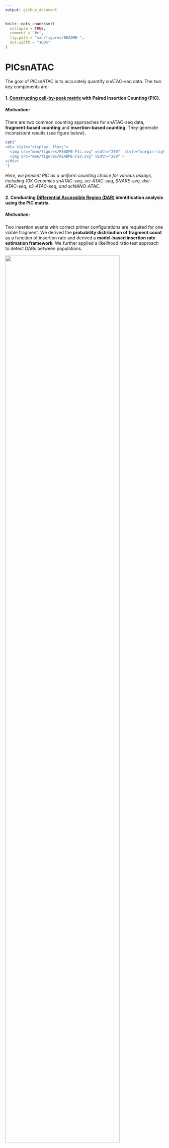```yaml
---
output: github_document
---
```


<!-- README.md is generated from README.Rmd. Please edit that file -->

```r
knitr::opts_chunk$set(
  collapse = TRUE,
  comment = "#>",
  fig.path = "man/figures/README-",
  out.width = "100%"
)
```

# PICsnATAC

<!-- badges: start -->

<!-- badges: end -->

The goal of PICsnATAC is to accurately quantify snATAC-seq data. The two key components are: 

#### 1. <span style="text-decoration:underline">Constructing cell-by-peak matrix</span> with Paired Insertion Counting (PIC). 

##### **Motivation**:

There are two common counting approaches for snATAC-seq data, **fragment-based counting** and **insertion-based counting**. They generate inconsistent results (see figure below).

```r
cat('
<div style="display: flex;">
  <img src="man/figures/README-F1c.svg" width="280"  style="margin-right: 10px;">
  <img src="man/figures/README-F1d.svg" width="280" >
</div>
')
```


_Here, we present PIC as a uniform counting choice for various assays, including 10X Genomics snATAC-seq, sci-ATAC-seq, SNARE-seq, dsc-ATAC-seq, s3-ATAC-seq, and scNANO-ATAC._

#### 2. Conducting <span style="text-decoration:underline">Differential Accessible Region (DAR)</span> identification analysis using the PIC matrix. 

##### **Motivation**: 

Two insertion events with correct primer configurations are required for one viable fragment. We derived the **probability distribution of fragment count** as a function of insertion rate and derived a **model-based insertion rate estimation framework**. We further applied a likelihood ratio test approach to detect DARs between populations. 

![ ](man/figures/README-F1a.png){width=85%}

_Building upon our model-based insertion rate estimation framework, this analysis provides a more sensitive test of DAR between cell groups (cell types)._ 

## Dependencies

Please install the dependent libraries by running the following codes
```r
install.packages('data.table') ## (please make sure it is newer than 1.8)
if (!require("BiocManager", quietly = TRUE))
    install.packages("BiocManager")
BiocManager::install(c('IRanges', 'GenomicRanges','Rsamtools', 'GenomeInfoDb'))
```


## Installation

You can install the most up-to-date version of PICsnATAC from 
[GitHub](https://github.com/Zhen-Miao/PICsnATAC) with:

```r
# install.packages("devtools")
devtools::install_github("Zhen-Miao/PICsnATAC")
```
PIC-snATAC is a light-weight package. Installation typically takes <5 min.

## Example

This is a basic example which shows you how to construct PIC-based cell by peak matrix:

```r
library(PICsnATAC)

pic_matrix <- PIC_counting(cells, fragment_tsv_gz_file_location, peak_sets)
```

## Vignettes

The vignettes can be found at our `pkgdown` page:

[https://zhen-miao.github.io/PICsnATAC/](https://zhen-miao.github.io/PICsnATAC/)


## Interactive Notebooks
_Here, we provided two Google Colab notebooks for users to run the codes on cloud (processed example data and link provided). However, as snATAC-seq data are typically large and computer intensive, it is recommended to run it using computing cluster for large datasets_

Notebook 1: [Run PIC counting on PBMC data.](https://github.com/Zhen-Miao/PICsnATAC/blob/main/vignettes/Run_PIC_counting_on_pbmc_3k_data.ipynb)

Notebook 2: [Run PIC DAR on SNARE-seq2 brain  data.](https://github.com/Zhen-Miao/PICsnATAC/blob/main/vignettes/Run_PIC_on_human_brain_data.ipynb)


## Citation

If you use PICsnATAC in your research, please cite our paper:

Miao Z and Kim J. **Uniform quantification of single-nucleus ATAC-seq data with Paired- Insertion Counting (PIC) and a model-based insertion rate estimator.** _Nature Methods_ 2023 (In press)
